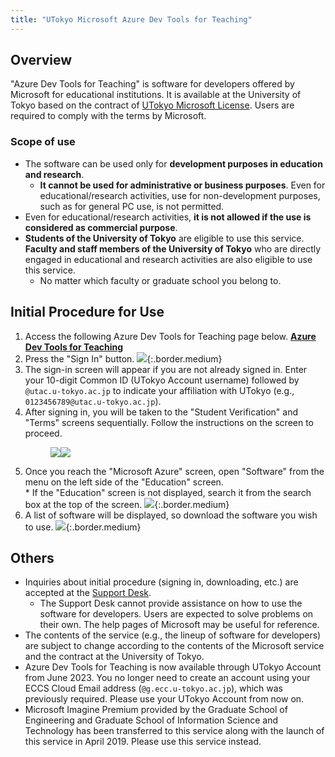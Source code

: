 ```yaml
---
title: "UTokyo Microsoft Azure Dev Tools for Teaching"
---
```



<Mfa100Alert />

## Overview

"Azure Dev Tools for Teaching" is software for developers offered by Microsoft for educational institutions. It is available at the University of Tokyo based on the contract of [UTokyo Microsoft License](/en/microsoft/). Users are required to comply with the terms by Microsoft.

### Scope of use

- The software can be used only for **development purposes in education and research**.
    - **It cannot be used for administrative or business purposes**. Even for educational/research activities, use for non-development purposes, such as for general PC use, is not permitted.
- Even for educational/research activities, **it is not allowed if the use is considered as commercial purpose**.
- **Students of the University of Tokyo** are eligible to use this service. **Faculty and staff members of the University of Tokyo** who are directly engaged in educational and research activities are also eligible to use this service.
    - No matter which faculty or graduate school you belong to.

## Initial Procedure for Use

1. Access the following Azure Dev Tools for Teaching page below.
    <b class="box center"><a href="https://aka.ms/devtoolsforteaching/">Azure Dev Tools for Teaching</a></b>
1. Press the "Sign In" button.
    ![](sign_in.png){:.border.medium}
1. The sign-in screen will appear if you are not already signed in. Enter your 10-digit Common ID (UTokyo Account username) followed by `@utac.u-tokyo.ac.jp` to indicate your affiliation with UTokyo (e.g., `0123456789@utac.u-tokyo.ac.jp`).
1. After signing in, you will be taken to the "Student Verification" and "Terms" screens sequentially. Follow the instructions on the screen to proceed.
    <figure class="gallery"><img src="student_verification.png" /><img src="terms.png" /></figure>
1. Once you reach the "Microsoft Azure" screen, open "Software" from the menu on the left side of the "Education" screen.<br/>* If the "Education" screen is not displayed, search it from the search box at the top of the screen.
    ![](education.png){:.border.medium}
1. A list of software will be displayed, so download the software you wish to use.
    ![](software.png){:.border.medium}

## Others

- Inquiries about initial procedure (signing in, downloading, etc.) are accepted at the [Support Desk](/en/support/).
    - The Support Desk cannot provide assistance on how to use the software for developers. Users are expected to solve problems on their own. The help pages of Microsoft may be useful for reference.
- The contents of the service (e.g., the lineup of software for developers) are subject to change according to the contents of the Microsoft service and the contract at the University of Tokyo.
- Azure Dev Tools for Teaching is now available through UTokyo Account from June 2023. You no longer need to create an account using your ECCS Cloud Email address (`@g.ecc.u-tokyo.ac.jp`), which was previously required. Please use your UTokyo Account from now on.
- Microsoft Imagine Premium provided by the Graduate School of Engineering and Graduate School of Information Science and Technology has been transferred to this service along with the launch of this service in April 2019. Please use this service instead.
